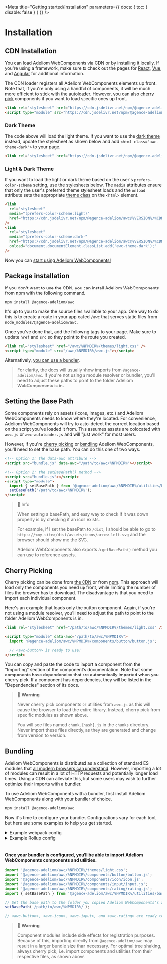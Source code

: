 
<Meta title="Getting started/Installation" parameters={{ docs: { toc: { disable: false } } }} />

# Installation

## CDN Installation

You can load Adeliom WebComponents via CDN or by installing it locally. If you're using a framework, make sure to check out the pages for [React](?path=/docs/framework-react--docs), [Vue](?path=/docs/framework-vue--docs), and [Angular](?path=/docs/framework-angular--docs) for additional information.

The CDN loader registers all Adeliom WebComponents elements up front. Note that, if you're only using a handful of components, it will be much more efficient to stick with the autoloader.
However, you can also [cherry pick](#cherry-picking) components if you want to load specific ones up front.

```html
<link rel="stylesheet" href="https://cdn.jsdelivr.net/npm/@agence-adeliom/awc@%VERSION%/%CDNDIR%/themes/light.css" />
<script type="module" src="https://cdn.jsdelivr.net/npm/@agence-adeliom/awc@%VERSION%/%CDNDIR%/awc.js"></script>
```

### Dark Theme

The code above will load the light theme. If you want to use the [dark theme](?path=/docs/getting-started-themes--docs#dark-theme) instead, update the stylesheet as shown below and add `<html class="awc-theme-dark">` to your page.

```html
<link rel="stylesheet" href="https://cdn.jsdelivr.net/npm/@agence-adeliom/awc@%VERSION%/%NPMDIR%/themes/dark.css" />
```

### Light & Dark Theme

If you want to load the light or dark theme based on the user's `prefers-color-scheme` setting, use the stylesheets below. The `media` attributes ensure that only the user's preferred theme stylesheet loads and the `onload` attribute sets the appropriate [theme class](?path=/docs/getting-started-themes--docs) on the `<html>` element.

```html
<link
  rel="stylesheet"
  media="(prefers-color-scheme:light)"
  href="https://cdn.jsdelivr.net/npm/@agence-adeliom/awc@%VERSION%/%CDNDIR%/themes/light.css"
/>
<link
  rel="stylesheet"
  media="(prefers-color-scheme:dark)"
  href="https://cdn.jsdelivr.net/npm/@agence-adeliom/awc@%VERSION%/%CDNDIR%/themes/dark.css"
  onload="document.documentElement.classList.add('awc-theme-dark');"
/>
```

Now you can [start using Adeliom WebComponents!](?path=/docs/getting-started-usage--docs)

## Package installation

If you don't want to use the CDN, you can install Adeliom WebComponents from npm with the following command.

```shell
npm install @agence-adeliom/awc
```

It's up to you to make the source files available to your app. One way to do this is to create a route in your app called `/awc` that serves static files from `node_modules/@agence-adeliom/awc`.

Once you've done that, add the following tags to your page. Make sure to update `href` and `src` so they point to the route you created.

```html
<link rel="stylesheet" href="/awc/%NPMDIR%/themes/light.css" />
<script type="module" src="/awc/%NPMDIR%/awc.js"></script>
```

Alternatively, [you can use a bundler](#bundling).

> For clarity, the docs will usually show imports from `@agence-adeliom/awc`. If you're not using a module resolver or bundler, you'll need to adjust these paths to point to the folder Adeliom WebComponents is in.

## Setting the Base Path

Some components rely on assets (icons, images, etc.) and Adeliom WebComponents needs to know where they're located. For convenience, Adeliom WebComponents will try to auto-detect the correct location based on the script you've loaded it from. This assumes assets are colocated with `awc.js` or `awc-autoloader.js` and will "just work" for most users.

However, if you're [cherry picking](#cherry-picking) or [bundling](#bundling) Adeliom WebComponents, you'll need to set the base path. You can do this one of two ways.

```html
<!-- Option 1: the data-awc attribute -->
<script src="bundle.js" data-awc="/path/to/awc/%NPMDIR%"></script>

<!-- Option 2: the setBasePath() method -->
<script src="bundle.js"></script>
<script type="module">
  import { setBasePath } from '@agence-adeliom/awc/%NPMDIR%/utilities/base-path.js';
  setBasePath('/path/to/awc/%NPMDIR%');
</script>
```

> 📘 Info
>
> When setting a basePath, and easy way to check if it was down properly is by checking if an icon exists.
>
> For example, if I set the basePath to `/dist`, I should be able to go to `https://<my-site>/dist/assets/icons/arrow-left.svg` and the browser should show me the SVG.
>
> Adeliom WebComponents also exports a `getBasePath()` method you can use to reference assets.

## Cherry Picking

Cherry picking can be done from [the CDN](#cdn-installation) or from [npm](#npm-installation). This approach will load only the components you need up front, while limiting the number of files the browser has to download. The disadvantage is that you need to import each individual component.

Here's an example that loads only the button component. Again, if you're not using a module resolver, you'll need to adjust the path to point to the folder Adeliom WebComponents is in.

```html
<link rel="stylesheet" href="/path/to/awc/%NPMDIR%/themes/light.css" />

<script type="module" data-awc="/path/to/awc/%NPMDIR%">
  import '@agence-adeliom/awc/%NPMDIR%/components/button/button.js';

  // <awc-button> is ready to use!
</script>
```

You can copy and paste the code to import a component from the "Importing" section of the component's documentation. Note that some components have dependencies that are automatically imported when you cherry pick. If a component has dependencies, they will be listed in the "Dependencies" section of its docs.

> 🚧 **Warning**
>
> Never cherry pick components or utilities from `awc.js` as this will cause the browser to load the entire library. Instead, cherry pick from specific modules as shown above.
>
> You will see files named `chunk.[hash].js` in the `chunks` directory. Never import these files directly, as they are generated and change from version to version.

## Bundling

Adeliom WebComponents is distributed as a collection of standard ES modules that [all modern browsers can understand](https://caniuse.com/es6-module). However, importing a lot of modules can result in a lot of HTTP requests and potentially longer load times. Using a CDN can alleviate this, but some users may wish to further optimize their imports with a bundler.

To use Adeliom WebComponents with a bundler, first install Adeliom WebComponents along with your bundler of choice.

```bash
npm install @agence-adeliom/awc
```

Now it's time to configure your bundler. Configurations vary for each tool, but here are some examples to help you get started.

<details>
    <summary>Example webpack config</summary>

```js
const path = require('path');
const CopyPlugin = require('copy-webpack-plugin');
const MiniCssExtractPlugin = require('mini-css-extract-plugin');

module.exports = {
  entry: './src/index.js',
  output: {
    filename: 'main.js',
    path: path.resolve(__dirname, 'dist')
  },
  module: {
    // Bundle styles into main.css
    rules: [
      {
        test: /\.css$/i,
        use: [MiniCssExtractPlugin.loader, 'css-loader']
      }
    ]
  },
  plugins: [
    new MiniCssExtractPlugin(),
    new CopyPlugin({
      patterns: [
        // Copy AWC assets to dist/awc
        {
          from: path.resolve(__dirname, 'node_modules/@agence-adeliom/awc/%NPMDIR%/assets'),
          to: path.resolve(__dirname, 'dist/awc/assets')
        }
      ]
    })
  ]
};
```

</details>

<details>
    <summary>Example Rollup config</summary>

```js
import path from 'path';
import commonjs from '@rollup/plugin-commonjs';
import copy from 'rollup-plugin-copy';
import css from 'rollup-plugin-css-only';
import resolve from '@rollup/plugin-node-resolve';

export default {
  input: 'src/index.js',
  output: [{ dir: path.resolve(__dirname, 'dist'), format: 'es' }],
  plugins: [
    resolve(),
    commonjs(),
    // Bundle styles into dist/bundle.css
    css({
      output: 'bundle.css'
    }),
    // Copy AWC assets to dist/awc
    copy({
      copyOnce: true,
      targets: [
        {
          src: path.resolve(__dirname, 'node_modules/@agence-adeliom/awc/%NPMDIR%/assets'),
          dest: path.resolve(__dirname, 'dist/awc')
        }
      ]
    })
  ]
};
```

</details>
<br/>

#### Once your bundler is configured, you'll be able to import Adeliom WebComponents components and utilities.

```js
import '@agence-adeliom/awc/%NPMDIR%/themes/light.css';
import '@agence-adeliom/awc/%NPMDIR%/components/button/button.js';
import '@agence-adeliom/awc/%NPMDIR%/components/icon/icon.js';
import '@agence-adeliom/awc/%NPMDIR%/components/input/input.js';
import '@agence-adeliom/awc/%NPMDIR%/components/rating/rating.js';
import { setBasePath } from '@agence-adeliom/awc/%NPMDIR%/utilities/base-path.js';

// Set the base path to the folder you copied Adeliom WebComponents's assets to
setBasePath('/path/to/awc/%NPMDIR%/');

// <awc-button>, <awc-icon>, <awc-input>, and <awc-rating> are ready to use!
```

> 🚧 **Warning**
>
> Component modules include side effects for registration purposes. Because of this, importing directly from `@agence-adeliom/awc` may result in a larger bundle size than necessary. For optimal tree shaking, always cherry pick, i.e. import components and utilities from their respective files, as shown above.

